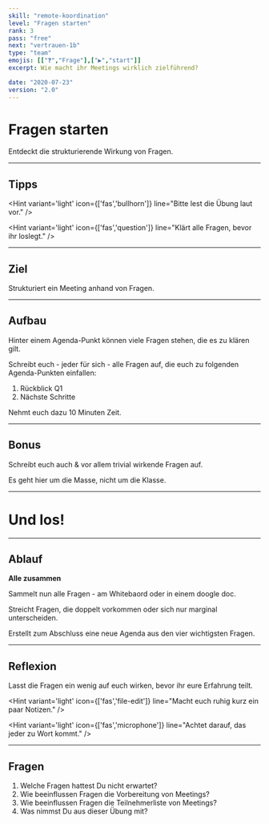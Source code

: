 ```yaml
---
skill: "remote-koordination"
level: "Fragen starten"
rank: 3
pass: "free"
next: "vertrauen-1b"
type: "team"
emojis: [["❓","Frage"],["▶️","start"]]
excerpt: Wie macht ihr Meetings wirklich zielführend?

date: "2020-07-23"
version: "2.0"
---
```


# <Emoji symbol="❓" label="Frage"/><Emoji symbol="▶️" label="start"/>
# Fragen starten

Entdeckt die strukturierende Wirkung von Fragen.

---

## Tipps

<Hint variant='light' icon={['fas','bullhorn']}
line="Bitte lest die Übung laut vor."
/>

<Hint variant='light' icon={['fas','question']}
line="Klärt alle Fragen, bevor ihr loslegt."
/>

---

## Ziel

Strukturiert ein Meeting anhand von Fragen.

---

## Aufbau

Hinter einem Agenda-Punkt können viele Fragen stehen,
die es zu klären gilt.

Schreibt euch - jeder für sich - alle Fragen auf, die euch zu folgenden Agenda-Punkten einfallen:

1. Rückblick Q1
2. Nächste Schritte

Nehmt euch dazu 10 Minuten Zeit.

---

## Bonus

Schreibt euch auch & vor allem trivial wirkende Fragen auf.

Es geht hier um die Masse, nicht um die Klasse.

---

# <Emoji symbol="👉" label="GoGoGo"/>
# Und los!

---

## Ablauf

**Alle zusammen**

Sammelt nun alle Fragen - am Whitebaord oder in einem doogle doc.

Streicht Fragen, die doppelt vorkommen oder sich nur marginal unterscheiden.

Erstellt zum Abschluss eine neue Agenda aus den vier wichtigsten Fragen.

---

## Reflexion

Lasst die Fragen ein wenig auf euch wirken, bevor ihr eure Erfahrung teilt.

<Hint variant='light' icon={['fas','file-edit']}
line="Macht euch ruhig kurz ein paar Notizen."
/>

<Hint variant='light' icon={['fas','microphone']}
line="Achtet darauf, das jeder zu Wort kommt."
/>

---

## Fragen

1. Welche Fragen hattest Du nicht erwartet?
2. Wie beeinflussen Fragen die Vorbereitung von Meetings?
3. Wie beeinflussen Fragen die Teilnehmerliste von Meetings?
4. Was nimmst Du aus dieser Übung mit?

